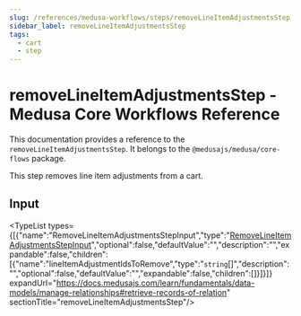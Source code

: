 ```yaml
---
slug: /references/medusa-workflows/steps/removeLineItemAdjustmentsStep
sidebar_label: removeLineItemAdjustmentsStep
tags:
  - cart
  - step
---
```



# removeLineItemAdjustmentsStep - Medusa Core Workflows Reference

This documentation provides a reference to the `removeLineItemAdjustmentsStep`. It belongs to the `@medusajs/medusa/core-flows` package.

This step removes line item adjustments from a cart.

## Input

<TypeList types={[{"name":"RemoveLineItemAdjustmentsStepInput","type":"[RemoveLineItemAdjustmentsStepInput](../../../../interfaces/core_flows.RemoveLineItemAdjustmentsStepInput/page.mdx)","optional":false,"defaultValue":"","description":"","expandable":false,"children":[{"name":"lineItemAdjustmentIdsToRemove","type":"`string`[]","description":"","optional":false,"defaultValue":"","expandable":false,"children":[]}]}]} expandUrl="https://docs.medusajs.com/learn/fundamentals/data-models/manage-relationships#retrieve-records-of-relation" sectionTitle="removeLineItemAdjustmentsStep"/>
